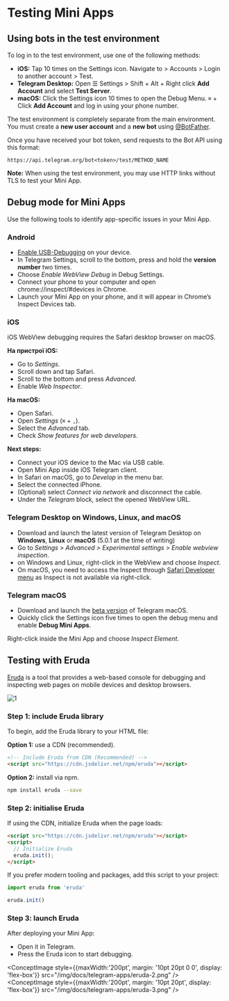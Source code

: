 

# Testing Mini Apps

## Using bots in the test environment

To log in to the test environment, use one of the following methods:

- **iOS:** Tap 10 times on the Settings icon. Navigate to > Accounts > Login to another account > Test.
- **Telegram Desktop:** Open ☰ Settings > Shift + Alt + Right click **Add Account** and select **Test Server**.
- **macOS:** Click the Settings icon 10 times to open the Debug Menu. `⌘` + Click **Add Account** and log in using your phone number.

The test environment is completely separate from the main environment. You must create a **new user account** and a **new bot** using [@BotFather](https://t.me/BotFather).

Once you have received your bot token, send requests to the Bot API using this format:

`https://api.telegram.org/bot<token>/test/METHOD_NAME`

**Note:** When using the test environment, you may use HTTP links without TLS to test your Mini App.

## Debug mode for Mini Apps

Use the following tools to identify app-specific issues in your Mini App.

### Android

- [Enable USB-Debugging](https://developer.chrome.com/docs/devtools/remote-debugging/) on your device.
- In Telegram Settings, scroll to the bottom, press and hold the **version number** two times.
- Choose _Enable WebView Debug_ in Debug Settings.
- Connect your phone to your computer and open chrome://inspect/#devices in Chrome.
- Launch your Mini App on your phone, and it will appear in Chrome’s Inspect Devices tab.

### iOS

iOS WebView debugging requires the Safari desktop browser on macOS.

**На пристрої iOS:**

- Go to _Settings_.
- Scroll down and tap Safari.
- Scroll to the bottom and press _Advanced_.
- Enable _Web Inspector_.

**На macOS:**

- Open Safari.
- Open _Settings_ (`⌘` + `,`).
- Select the _Advanced_ tab.
- Check _Show features for web developers_.

**Next steps:**

- Connect your iOS device to the Mac via USB cable.
- Open Mini App inside iOS Telegram client.
- In Safari on macOS, go to _Develop_ in the menu bar.
- Select the connected iPhone.
- (Optional) select _Connect via network_ and disconnect the cable.
- Under the _Telegram_ block, select the opened WebView URL.

### Telegram Desktop on Windows, Linux, and macOS

- Download and launch the latest version of Telegram Desktop on **Windows**, **Linux** or **macOS** (5.0.1 at the time of writing)
- Go to _Settings > Advanced > Experimental settings > Enable webview inspection_.
- on Windows and Linux, right-click in the WebView and choose _Inspect_.
- On macOS, you need to access the Inspect through [Safari Developer menu](https://support.apple.com/en-gb/guide/safari/sfri20948/mac) as Inspect is not available via right-click.

### Telegram macOS

- Download and launch the [beta version](https://telegram.org/dl/macos/beta) of Telegram macOS.
- Quickly click the Settings icon five times to open the debug menu and enable **Debug Mini Apps**.

Right-click inside the Mini App and choose _Inspect Element_.

## Testing with Eruda

[Eruda](https://github.com/liriliri/eruda) is a tool that provides a web-based console for debugging and inspecting web pages on mobile devices and desktop browsers.

![1](/img/docs/telegram-apps/eruda-1.png)

### Step 1: include Eruda library

To begin, add the Eruda library to your HTML file:

**Option 1:** use a CDN (recommended).

```html
<!-- Include Eruda from CDN (Recommended) -->
<script src="https://cdn.jsdelivr.net/npm/eruda"></script>
```

**Option 2:** install via npm.

```bash npm2yarn
npm install eruda --save
```

### Step 2: initialise Eruda

If using the CDN, initialize Eruda when the page loads:

```html
<script src="https://cdn.jsdelivr.net/npm/eruda"></script>
<script>
  // Initialize Eruda
  eruda.init();
</script>

```

If you prefer modern tooling and packages, add this script to your project:

```jsx
import eruda from 'eruda'

eruda.init()
```

### Step 3: launch Eruda

After deploying your Mini App:

- Open it in Telegram.
- Press the Eruda icon to start debugging.

<ConceptImage style={{maxWidth:'200pt', margin: '10pt 20pt 0 0', display: 'flex-box'}} src="/img/docs/telegram-apps/eruda-2.png" />
<ConceptImage style={{maxWidth:'200pt', margin: '10pt 20pt', display: 'flex-box'}}  src="/img/docs/telegram-apps/eruda-3.png" />

<Feedback />
